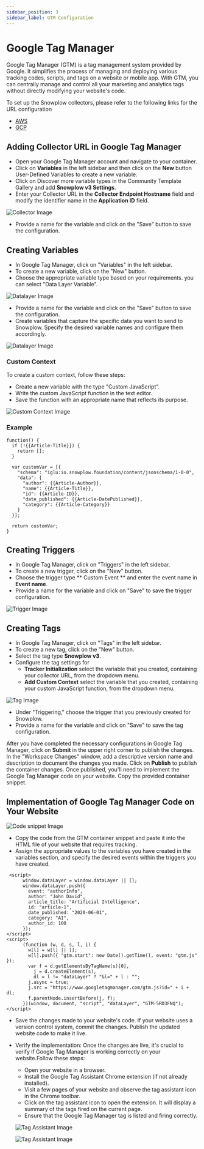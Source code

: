 ```yaml
---
sidebar_position: 3
sidebar_label: GTM Configuration
---
```


# Google Tag Manager

Google Tag Manager (GTM) is a tag management system provided by Google. It simplifies the process of managing and deploying various tracking codes, scripts, and tags on a website or mobile app. With GTM, you can centrally manage and control all your marketing and analytics tags without directly modifying your website's code.

To set up the Snowplow collectors, please refer to the following links for the URL configuration
- [AWS](./setup-snowplow-aws.md)
- [GCP](./setup-snowplow-gcp.md)

## Adding Collector URL in Google Tag Manager

- Open your Google Tag Manager account and navigate to your container.
- Click on **Variables** in the left sidebar and then click on the **New** button User-Defined Variables to create a new variable.
- Click on Discover more variable types  in the Community Template Gallery and add **Snowplow v3 Settings**.
- Enter your Collector URL in the **Collector Endpoint Hostname** field and modify the identifier name in the  **Application ID** field.

![Collector Image](/img/collector_url.png)

- Provide a name for the variable and click on the "Save" button to save the configuration.

## Creating Variables
- In Google Tag Manager, click on "Variables" in the left sidebar.
- To create a new variable, click on the "New" button.
- Choose the appropriate variable type based on your requirements. you can select "Data Layer Variable".

![Datalayer Image](/img/data_layer_variables.png)

- Provide a name for the variable and click on the "Save" button to save the configuration.
- Create variables that capture the specific data you want to send to Snowplow. Specify the desired variable names and configure them accordingly.

![Datalayer Image](/img/variables_list.png)

### Custom Context
To create a custom context, follow these steps:
- Create a new variable with the type "Custom JavaScript".
- Write the custom JavaScript function in the text editor.
- Save the function with an appropriate name that reflects its purpose.

![Custom Context Image](/img/custom_context.png)

### Example

```
function() {
  if (!{{Article-Title}}) {
    return [];
  } 

  var customVar = [{
    "schema": "iglu:io.snowplow.foundation/content/jsonschema/1-0-0",
    "data": {
      "author": {{Article-Author}},
      "name": {{Article-Title}},
      "id": {{Article-ID}},
      "date_published": {{Article-DatePublished}},
      "category": {{Article-Category}}
    }
  }];

  return customVar;
}

```

## Creating Triggers
- In Google Tag Manager, click on "Triggers" in the left sidebar.
- To create a new trigger, click on the "New" button.
- Choose the trigger type ** Custom Event ** and enter the event name in **Event name**.
- Provide a name for the variable and click on "Save" to save the trigger configuration.

![Trigger Image](/img/create_trigger.png)

## Creating Tags
- In Google Tag Manager, click on "Tags" in the left sidebar.
- To create a new tag, click on the "New" button.
- Select the tag type **Snowplow v3**.
- Configure the tag settings for 
    - **Tracker Initialization** select the variable that you created, containing your collector URL, from the dropdown menu.
    - **Add Custom Context** select the variable that you created, containing your custom JavaScript function, from the dropdown menu.

![Tag Image](/img/tag_image.png)


- Under "Triggering," choose the trigger that you previously created for Snowplow.
- Provide a name for the variable and click on "Save" to save the tag configuration.

After you have completed the necessary configurations in Google Tag Manager, click on **Submit** in the upper right corner to publish the changes.
In the "Workspace Changes" window, add a descriptive version name and description to document the changes you made.
Click on **Publish** to publish the container changes.
Once published, you'll need to implement the Google Tag Manager code on your website. Copy the provided container snippet.

## Implementation of Google Tag Manager Code on Your Website

![Code snippet Image](/img/code_snippet.png)

- Copy the code from the GTM container snippet and paste it into the HTML file of your website that requires tracking.
- Assign the appropriate values to the variables you have created in the variables section, and specify the desired events within the triggers you have created.

```
 <script>
      window.dataLayer = window.dataLayer || [];
      window.dataLayer.push({
        event: "authorInfo",
        author: "John David",
        article_title: "Artificial Intelligence",
        id: "article-1",
        date_published: "2020-06-01",
        category: "AI",
        author_id: 100
      });
</script>
<script>
      (function (w, d, s, l, i) {
        w[l] = w[l] || [];
        w[l].push({ "gtm.start": new Date().getTime(), event: "gtm.js" });
        var f = d.getElementsByTagName(s)[0],
          j = d.createElement(s),
          dl = l != "dataLayer" ? "&l=" + l : "";
        j.async = true;
        j.src = "https://www.googletagmanager.com/gtm.js?id=" + i + dl;
        f.parentNode.insertBefore(j, f);
      })(window, document, "script", "dataLayer", "GTM-5RD3FNQ");
</script>

```
- Save the changes made to your website's code. If your website uses a version control system, commit the changes. Publish the updated website code to make it live.
- Verify the implementation: Once the changes are live, it's crucial to verify if Google Tag Manager is working correctly on your website.Follow these steps:
    - Open your website in a browser.
    - Install the Google Tag Assistant Chrome extension (if not already installed).
    - Visit a few pages of your website and observe the tag assistant icon in the Chrome toolbar.
    - Click on the tag assistant icon to open the extension. It will display a summary of the tags fired on the current page.
    - Ensure that the Google Tag Manager tag is listed and firing correctly.

    ![Tag Assistant Image](/img/tag_output_1.png)

    ![Tag Assistant Image](/img/tag_output_2.png)


